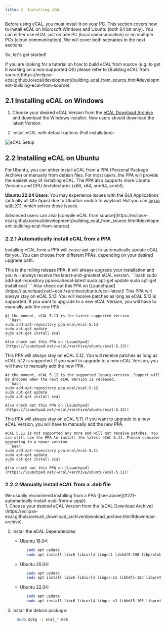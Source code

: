 ```yaml
---
title: 2. Installing eCAL
---
```



Before using eCAL, you must install it on your PC.
This section covers how to install eCAL on Microsoft Windows and Ubuntu (both 64 bit only).
You can either use eCAL just on one PC (local communication) or on multiple PCs (cloud communication).
We will cover both scenarios in the next sections.

So, let's get started!

<Aside type="tip">If you are looking for a tutorial on how to build eCAL from source (e.g. to get it working on a non-supported OS) please refer to [Building eCAL from source](https://eclipse-ecal.github.io/ecal/development/building_ecal_from_source.html#development-building-ecal-from-source).</Aside>

## 2.1 Installing eCAL on Windows

<Steps>

1. Choose your desired eCAL Version from the [eCAL Download Archive](https://eclipse-ecal.github.io/ecal/_download_archive/download_archive.html#download-archive) and download the Windows installer.
   New users should download the latest Version.
   
2. Install eCAL with default options (Full installation):

</Steps>

![eCAL Setup](../../../assets/setup.png)

## 2.2 Installing eCAL on Ubuntu

For Ubuntu, you can either install eCAL from a PPA (Personal Package Archive) or manually from debian files.
For most users, the PPA will provide the easiest way of installing eCAL.
The PPA also supports more Ubuntu Versions and CPU Architectures (x86, x64, arm64, armhf).

**Ubuntu 22.04 Users**:
You may experience issues with the GUI Applications (actually all Qt5 Apps) due to Ubuntus switch to wayland.
But you can [log in with X11](https://eclipse-ecal.github.io/ecal/faq.html#faq-ubuntu-22-04-graphical-issues), which solves those issues.

<Aside type="tip">Advanced users can also [compile eCAL from source](https://eclipse-ecal.github.io/ecal/development/building_ecal_from_source.html#development-building-ecal-from-source).</Aside>

### 2.2.1 Automatically install eCAL from a PPA

Installing eCAL from a PPA will cause apt-get to automatically update eCAL for you.
You can choose from different PPAs, depending on your desired upgrade path.

<Tabs>
  <TabItem label="Rolling Release">
    This is the rolling release PPA. It will always upgrade your installation and you will always receive the latest-and-greatest eCAL version.
    ```bash
    sudo add-apt-repository ppa:ecal/ecal-latest
    sudo apt-get update
    sudo apt-get install ecal
    ```
    Also check out this PPA on [Launchpad](https://launchpad.net/~ecal/+archive/ubuntu/ecal-latest)!
  </TabItem>
  <TabItem label="eCAL 5.13">
    This PPA will always stay on eCAL 5.13. You will receive patches as long as eCAL 5.13 is supported. If you want to upgrade to a new eCAL Version, you will have to manually add the new PPA.

    At the moment, eCAL 5.13 is the latest supported version.
    ```bash
    sudo add-apt-repository ppa:ecal/ecal-5.13
    sudo apt-get update
    sudo apt-get install ecal
    ```
    Also check out this PPA on [Launchpad](https://launchpad.net/~ecal/+archive/ubuntu/ecal-5.13)!
  </TabItem>
  <TabItem label="eCAL 5.12">
    This PPA will always stay on eCAL 5.12. You will receive patches as long as eCAL 5.12 is supported. If you want to upgrade to a new eCAL Version, you will have to manually add the new PPA.

    At the moment, eCAL 5.12 is the supported legacy-version. Support will be dropped when the next eCAL Version is released.
    ```bash
    sudo add-apt-repository ppa:ecal/ecal-5.12
    sudo apt-get update
    sudo apt-get install ecal
    ```
    Also check out this PPA on [Launchpad](https://launchpad.net/~ecal/+archive/ubuntu/ecal-5.12)!
  </TabItem>
  <TabItem label="eCAL 5.11">
    This PPA will always stay on eCAL 5.11. If you want to upgrade to a new eCAL Version, you will have to manually add the new PPA.

    eCAL 5.11 is not supported any more and will not receive patches. You can still use the PPA to install the latest eCAL 5.11. Please consider upgrading to a newer version.
    ```bash
    sudo add-apt-repository ppa:ecal/ecal-5.11
    sudo apt-get update
    sudo apt-get install ecal
    ```
    Also check out this PPA on [Launchpad](https://launchpad.net/~ecal/+archive/ubuntu/ecal-5.11)!
  </TabItem>
</Tabs>

### 2.2.2 Manually install eCAL from a .deb file

<Aside type="caution" title="Warning">We usually recommend installing from a PPA ([see above](#221-automatically-install-ecal-from-a-ppa)).</Aside>

<Steps>
1. Choose your desired eCAL Version from the [eCAL Download Archive](https://eclipse-ecal.github.io/ecal/_download_archive/download_archive.html#download-archive).

2. Install the eCAL Dependencies:

   - Ubuntu 18.04:

     ```bash
        sudo apt update
        sudo apt install libc6 libcurl4 libgcc1 libhdf5-100 libprotobuf10 libqt5core5a libqt5gui5 libqt5widgets5 libqt5svg5 libstdc++6 sysstat ifstat libqwt-qt5-6 libyaml-cpp0.5v5
     ```

   - Ubuntu 20.04:

     ```bash
        sudo apt update
        sudo apt install libc6 libcurl4 libgcc-s1 libhdf5-103 libprotobuf17 libqt5core5a libqt5gui5 libqt5widgets5 libqt5svg5 libstdc++6 sysstat ifstat libqwt-qt5-6 libyaml-cpp0.6
     ```

   - Ubuntu 22.04:

     ```bash
        sudo apt update
        sudo apt install libc6 libcurl4 libgcc-s1 libhdf5-103 libprotobuf23 libqt5core5a libqt5gui5 libqt5widgets5 libqt5svg5 libstdc++6 sysstat ifstat libqwt-qt5-6 libyaml-cpp0.7
     ```

3. Install the debian package:
    ```bash
      sudo dpkg -i ecal_*.deb
    ```
</Steps>